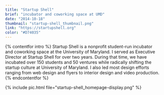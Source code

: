 ```yaml
---
title: "Startup Shell"
brief: "incubator and coworking space at UMD"
date: "2014-10-18"
thumbnail: "startup-shell_thumbnail.png"
link: "https://startupshell.org"
color: "#D74035"
---
```


{% contentfor intro %}
Startup Shell is a nonprofit student-run incubator and coworking space at the University of Maryland. I served as Executive Director at Startup Shell for over two years. During that time, we have incubated over 150 students and 50 ventures while radically shifting the startup culture at University of Maryland. I also led most design efforts ranging from web design and flyers to interior design and video production.
{% endcontentfor %}

{% include pic.html file="startup-shell_homepage-display.png" %}

<!-- {% include pic.html file="startup-shell_about.png" %} -->
